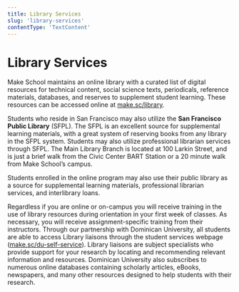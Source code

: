 ```yaml
---
title: Library Services
slug: 'library-services'
contentType: 'TextContent'
---
```


# Library Services

Make School maintains an online library with a curated list of digital resources for technical
content, social science texts, periodicals, reference materials, databases, and reserves to
supplement student learning. These resources can be accessed online at
[make.sc/library](make.sc/library).

Students who reside in San Francisco may also utilize the **San Francisco Public Library** (SFPL).
The SFPL is an excellent source for supplemental learning materials, with a great system of
reserving books from any library in the SFPL system. Students may also utilize professional
librarian services through SFPL. The Main Library Branch is located at 100 Larkin Street, and is
just a brief walk from the Civic Center BART Station or a 20 minute walk from Make School’s campus.

Students enrolled in the online program may also use their public library as a source for
supplemental learning materials, professional librarian services, and interlibrary loans.

Regardless if you are online or on-campus you will receive training in the use of library resources
during orientation in your first week of classes. As necessary, you will receive assignment-specific
training from their instructors. Through our partnership with Dominican University, all students are
able to access Library liaisons through the student services webpage
([make.sc/du-self-service](http://make.sc/du-self-service)). Library liaisons are subject
specialists who provide support for your research by locating and recommending relevant information
and resources. Dominican University also subscribes to numerous online databases containing
scholarly articles, eBooks, newspapers, and many other resources designed to help students with
their research.
